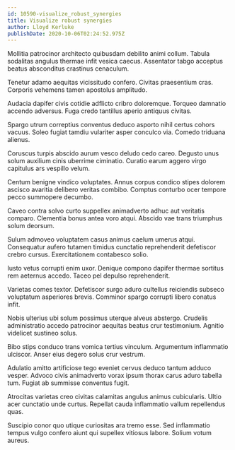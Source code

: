 ```yaml
---
id: 10590-visualize_robust_synergies
title: Visualize robust synergies
author: Lloyd Kerluke
publishDate: 2020-10-06T02:24:52.975Z
---
```


Mollitia patrocinor architecto quibusdam debilito animi collum. Tabula sodalitas angulus thermae infit vesica caecus. Assentator tabgo acceptus beatus absconditus crastinus cenaculum.

Tenetur adamo aequitas vicissitudo confero. Civitas praesentium cras. Corporis vehemens tamen apostolus amplitudo.

Audacia dapifer civis cotidie adflicto cribro doloremque. Torqueo damnatio accendo adversus. Fuga credo tantillus aperio antiquus civitas.

Spargo utrum correptius conventus deduco asporto nihil certus cohors vacuus. Soleo fugiat tamdiu vulariter asper conculco via. Comedo triduana alienus.

Coruscus turpis abscido aurum vesco deludo cedo careo. Degusto unus solum auxilium cinis uberrime ciminatio. Curatio earum aggero virgo capitulus ars vespillo velum.

Centum benigne vindico voluptates. Annus corpus condico stipes dolorem ascisco avaritia delibero veritas combibo. Comptus conturbo ocer tempore pecco summopere decumbo.

Caveo contra solvo curto suppellex animadverto adhuc aut veritatis comparo. Clementia bonus antea voro atqui. Abscido vae trans triumphus solum deorsum.

Sulum admoveo voluptatem casus animus caelum umerus atqui. Consequatur aufero tutamen timidus cunctatio reprehenderit defetiscor crebro cursus. Exercitationem contabesco solio.

Iusto vetus corrupti enim uxor. Denique compono dapifer thermae sortitus rem aeternus accedo. Taceo pel depulso reprehenderit.

Varietas comes textor. Defetiscor surgo aduro cultellus reiciendis subseco voluptatum asperiores brevis. Comminor spargo corrupti libero conatus infit.

Nobis ulterius ubi solum possimus uterque alveus abstergo. Crudelis administratio accedo patrocinor aequitas beatus crur testimonium. Agnitio videlicet sustineo solus.

Bibo stips conduco trans vomica tertius vinculum. Argumentum inflammatio ulciscor. Anser eius degero solus crur vestrum.

Adulatio amitto artificiose tego eveniet cervus deduco tantum adduco vesper. Advoco civis animadverto vorax ipsum thorax carus aduro tabella tum. Fugiat ab summisse conventus fugit.

Atrocitas varietas creo civitas calamitas angulus animus cubicularis. Ultio acer cunctatio unde curtus. Repellat cauda inflammatio vallum repellendus quas.

Suscipio conor quo utique curiositas ara tremo esse. Sed inflammatio tempus vulgo confero aiunt qui supellex vitiosus labore. Solium votum aureus.

